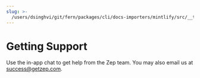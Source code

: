 ```yaml
---
slug: >-
  /users/dsinghvi/git/fern/packages/cli/docs-importers/mintlify/src/__test__/fixtures/zep/getting-support
---
```


# Getting Support

Use the in-app chat to get help from the Zep team. You may also email us at [success@getzep.com](mailto:success@getzep.com).
